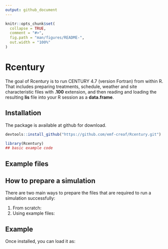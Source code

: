 ```yaml
---
output: github_document
---
```


<!-- README.md is generated from README.Rmd. Please edit that file -->

```r
knitr::opts_chunk$set(
  collapse = TRUE,
  comment = "#>",
  fig.path = "man/figures/README-",
  out.width = "100%"
)
```

# Rcentury

<!-- badges: start -->
<!-- badges: end -->

The goal of Rcentury is to run CENTURY 4.7 (version Fortran) from within R. That includes preparing treatments, schedule, weather and site characteristic files with **.100** extension, and then reading and loading the resulting **lis** file into your R session as a **data.frame**.

## Installation

The package is available at github for download.

```r
devtools::install_github("https://github.com/emf-creaf/Rcentury.git")
```


```r
library(Rcentury)
## basic example code
```

## Example files

## How to prepare a simulation

There are two main ways to prepare the files that are required to run a simulation successfully:

1. From scratch:
2. Using example files:



## Example

Once installed, you can load it as:


